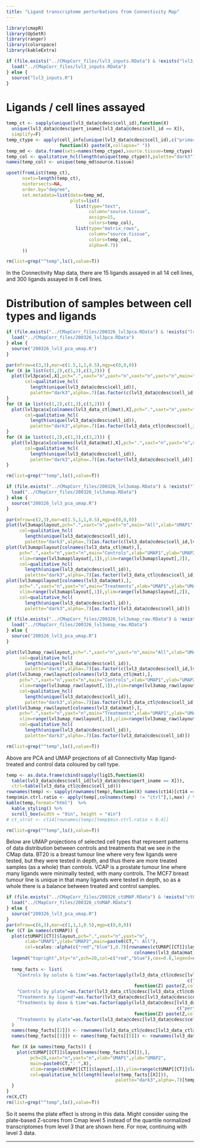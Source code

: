 ```yaml
---
title: "Ligand transcriptome perturbations from Connectivity Map"
---
```


```r
library(cmapR)
library(UpSetR)
library(ranger)
library(colorspace)
library(kableExtra)
```

```r
if (file.exists("../CMapCorr_files/lvl3_inputs.RData") & !exists("lvl3_data")) {
  load("../CMapCorr_files/lvl3_inputs.RData") 
} else {
  source("lvl3_inputs.R")
}
```


# Ligands / cell lines assayed

```r
temp_ct <- sapply(unique(lvl3_data@cdesc$cell_id),function(X) 
  unique(lvl3_data@cdesc$pert_iname[lvl3_data@cdesc$cell_id == X]),
  simplify=F)
temp_ctype <- apply(cell_info[unique(lvl3_data@cdesc$cell_id),c("primary_site","sample_type")],1,
                    function(X) paste(X,collapse=" "))
temp_md <- data.frame(sets=names(temp_ctype),source.tissue=temp_ctype)
temp_col <- qualitative_hcl(length(unique(temp_ctype)),palette="dark3")
names(temp_col) <- unique(temp_md$source.tissue)

upset(fromList(temp_ct),
      nsets=length(temp_ct),
      nintersects=NA,
      order.by="degree",
      set.metadata=list(data=temp_md,
                        plots=list(
                          list(type="text",
                               column="source.tissue",
                               assign=15,
                               colors=temp_col),
                          list(type="matrix_rows",
                               column="source.tissue",
                               colors=temp_col,
                               alpha=0.7))
      ))

rm(list=grep("^temp",ls(),value=T))
```

In the Connectivity Map data, there are 15 ligands assayed in all 14 cell lines, and 300 ligands assayed in 8 cell lines.


# Distribution of samples between cell types and ligands

```r
if (file.exists("../CMapCorr_files/200326_lvl3pca.RData") & !exists("lvl3pca")) {
  load("../CMapCorr_files/200326_lvl3pca.RData") 
} else {
  source("200326_lvl3_pca_umap.R")
}

par(mfrow=c(3,3),mar=c(1.5,1,1,0.5),mgp=c(0,0,0))
for (X in list(c(1,2),c(1,3),c(3,2))) {
  plot(lvl3pca$x[,X],pch=".",xaxt="n",yaxt="n",xaxt="n",yaxt="n",main="All",
       col=qualitative_hcl(
         length(unique(lvl3_data@cdesc$cell_id)),
         palette="dark3",alpha=.7)[as.factor(c(lvl3_data@cdesc$cell_id,lvl3_data_ctl@cdesc$cell_id))])
}
for (X in list(c(1,2),c(1,3),c(3,2))) {
  plot(lvl3pca$x[colnames(lvl3_data_ctl@mat),X],pch=".",xaxt="n",yaxt="n",main="Controls",
       col=qualitative_hcl(
         length(unique(lvl3_data@cdesc$cell_id)),
         palette="dark3",alpha=.7)[as.factor(lvl3_data_ctl@cdesc$cell_id)])
}
for (X in list(c(1,2),c(1,3),c(3,2))) {
  plot(lvl3pca$x[colnames(lvl3_data@mat),X],pch=".",xaxt="n",yaxt="n",main="Treatments",
       col=qualitative_hcl(
         length(unique(lvl3_data@cdesc$cell_id)),
         palette="dark3",alpha=.7)[as.factor(lvl3_data@cdesc$cell_id)])
}

rm(list=grep("^temp",ls(),value=T))
```

```r
if (file.exists("../CMapCorr_files/200326_lvl3umap.RData") & !exists("lvl3umap")) {
  load("../CMapCorr_files/200326_lvl3umap.RData") 
} else {
  source("200326_lvl3_pca_umap.R")
}

par(mfrow=c(2,3),mar=c(1.5,1,1,0.5),mgp=c(0,0,0))
plot(lvl3umap$layout,pch=".",xaxt="n",yaxt="n",main="All",xlab="UMAP1",ylab="UMAP2",
     col=qualitative_hcl(
       length(unique(lvl3_data@cdesc$cell_id)),
       palette="dark3",alpha=.7)[as.factor(c(lvl3_data@cdesc$cell_id,lvl3_data_ctl@cdesc$cell_id))])
plot(lvl3umap$layout[colnames(lvl3_data_ctl@mat),],
     pch=".",xaxt="n",yaxt="n",main="Controls",xlab="UMAP1",ylab="UMAP2",
     xlim=range(lvl3umap$layout[,1]),ylim=range(lvl3umap$layout[,2]),
     col=qualitative_hcl(
       length(unique(lvl3_data@cdesc$cell_id)),
       palette="dark3",alpha=.7)[as.factor(lvl3_data_ctl@cdesc$cell_id)])
plot(lvl3umap$layout[colnames(lvl3_data@mat),],
     pch=".",xaxt="n",yaxt="n",main="Treatments",xlab="UMAP1",ylab="UMAP2",
     xlim=range(lvl3umap$layout[,1]),ylim=range(lvl3umap$layout[,2]),
     col=qualitative_hcl(
       length(unique(lvl3_data@cdesc$cell_id)),
       palette="dark3",alpha=.7)[as.factor(lvl3_data@cdesc$cell_id)])

if (file.exists("../CMapCorr_files/200326_lvl3umap_raw.RData") & !exists("lvl3umap_raw")) {
  load("../CMapCorr_files/200326_lvl3umap_raw.RData") 
} else {
  source("200326_lvl3_pca_umap.R")
}

plot(lvl3umap_raw$layout,pch=".",xaxt="n",yaxt="n",main="All",xlab="UMAP1",ylab="UMAP2",
     col=qualitative_hcl(
       length(unique(lvl3_data@cdesc$cell_id)),
       palette="dark3",alpha=.7)[as.factor(c(lvl3_data@cdesc$cell_id,lvl3_data_ctl@cdesc$cell_id))])
plot(lvl3umap_raw$layout[colnames(lvl3_data_ctl@mat),],
     pch=".",xaxt="n",yaxt="n",main="Controls",xlab="UMAP1",ylab="UMAP2",
     xlim=range(lvl3umap_raw$layout[,1]),ylim=range(lvl3umap_raw$layout[,2]),
     col=qualitative_hcl(
       length(unique(lvl3_data@cdesc$cell_id)),
       palette="dark3",alpha=.7)[as.factor(lvl3_data_ctl@cdesc$cell_id)])
plot(lvl3umap_raw$layout[colnames(lvl3_data@mat),],
     pch=".",xaxt="n",yaxt="n",main="Treatments",xlab="UMAP1",ylab="UMAP2",
     xlim=range(lvl3umap_raw$layout[,1]),ylim=range(lvl3umap_raw$layout[,2]),
     col=qualitative_hcl(
       length(unique(lvl3_data@cdesc$cell_id)),
       palette="dark3",alpha=.7)[as.factor(lvl3_data@cdesc$cell_id)])

rm(list=grep("^temp",ls(),value=T))
```

Above are PCA and UMAP projections of all Connectivity Map ligand-treated and control data coloured by cell type.

```r
temp <- as.data.frame(cbind(sapply(lig15,function(X)
  table(lvl3_data@cdesc$cell_id[lvl3_data@cdesc$pert_iname == X])),
  ctrl=table(lvl3_data_ctl@cdesc$cell_id)))
rownames(temp) <- sapply(rownames(temp),function(X) names(ct14)[ct14 == X])
temp$min.ctrl.ratio <- apply(temp[,colnames(temp) != "ctrl"],1,max) / temp$ctrl
kable(temp,format="html")  %>%
  kable_styling() %>%
  scroll_box(width = "9in", height = "4in")
# ct_strat <- ct14[rownames(temp)[temp$min.ctrl.ratio < 0.4]]

rm(list=grep("^temp",ls(),value=T))
```

Below are UMAP projections of selected cell types that represent patterns of data distribution between controls and treatments that we see in the CMap data. BT20 is a breast tumour line where very few ligands were tested, but they were tested in depth, and thus there are more treated samples (as a whole) than controls.  VCAP is a prostate tumour line where many ligands were minimally tested, with many controls.  The MCF7 breast tumour line is unique in that many ligands were tested in depth, so as a whole there is a balance between treated and control samples.  

```r
if (file.exists("../CMapCorr_files/200326_ctUMAP.RData") & !exists("ctUMAP")) {
  load("../CMapCorr_files/200326_ctUMAP.RData") 
} else {
  source("200326_lvl3_pca_umap.R")
}
par(mfrow=c(6,3),mar=c(1,1,1,0.5),mgp=c(0,0,0))
for (CT in names(ctUMAP)) {
  plot(ctUMAP[[CT]]$layout,pch=".",xaxt="n",yaxt="n",
       xlab="UMAP1",ylab="UMAP2",main=paste0(CT,": All"),
       col=scales::alpha(c("red","blue"),0.7)[rownames(ctUMAP[[CT]]$layout) %in% 
                                                colnames(lvl3_data@mat) + 1])
  legend("topright",bty="n",pch=20,col=c("red","blue"),cex=0.8,legend=c("Ctl","Tx"))
  
  temp_facts <- list(
    "Controls by solute & time"=as.factor(apply(lvl3_data_ctl@cdesc[lvl3_data_ctl@cdesc$cell_id == CT,
                                                                    c("pert_iname","pert_time")],1,
                                                function(Z) paste(Z,collapse="_"))),
    "Controls by plate"=as.factor(lvl3_data_ctl@cdesc[lvl3_data_ctl@cdesc$cell_id == CT,"rna_plate"]),
    "Treatments by ligand"=as.factor(lvl3_data@cdesc[lvl3_data@cdesc$cell_id == CT,"pert_iname"]),
    "Treatments by dose & time"=as.factor(apply(lvl3_data@cdesc[lvl3_data@cdesc$cell_id == CT,
                                                                c("pert_dose","pert_time")],1,
                                                function(Z) paste(Z,collapse="_"))),
    "Treatments by plate"=as.factor(lvl3_data@cdesc[lvl3_data@cdesc$cell_id == CT,"rna_plate"])
  )
  names(temp_facts[[2]]) <- rownames(lvl3_data_ctl@cdesc[lvl3_data_ctl@cdesc$cell_id == CT,])
  names(temp_facts[[3]]) <- names(temp_facts[[5]]) <- rownames(lvl3_data@cdesc[lvl3_data@cdesc$cell_id == CT,])

  for (X in names(temp_facts)) {
    plot(ctUMAP[[CT]]$layout[names(temp_facts[[X]]),],
         pch=20,xaxt="n",yaxt="n",xlab="UMAP1",ylab="UMAP2",
         main=paste0(CT,": ",X),
         xlim=range(ctUMAP[[CT]]$layout[,1]),ylim=range(ctUMAP[[CT]]$layout[,2]),
         col=qualitative_hcl(length(levels(temp_facts[[X]])),
                                         palette="dark3",alpha=.7)[temp_facts[[X]]])
  }
}
rm(X,CT)
rm(list=grep("^temp",ls(),value=T))
```

So it seems the plate effect is strong in this data.  Might consider using the plate-based Z-scores from Cmap level 5 instead of the quantile normalized transcriptomes from level 3 that are shown here.  For now, continuing with level 3 data.

****
